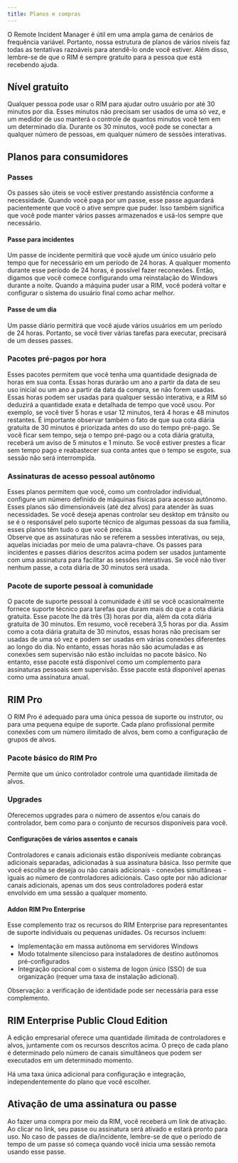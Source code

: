 ```yaml
---
title: Planos e compras
---
```



O Remote Incident Manager é útil em uma ampla gama de cenários de frequência variável. Portanto, nossa estrutura de planos de vários níveis faz todas as tentativas razoáveis para atendê-lo onde você estiver. Além disso, lembre-se de que o RIM é sempre gratuito para a pessoa que está recebendo ajuda.

## Nível gratuito

Qualquer pessoa pode usar o RIM para ajudar outro usuário por até 30 minutos por dia. Esses minutos não precisam ser usados de uma só vez, e um medidor de uso manterá o controle de quantos minutos você tem em um determinado dia. Durante os 30 minutos, você pode se conectar a qualquer número de pessoas, em qualquer número de sessões interativas.

## Planos para consumidores

### Passes

Os passes são úteis se você estiver prestando assistência conforme a necessidade. Quando você paga por um passe, esse passe aguardará pacientemente que você o ative sempre que puder. Isso também significa que você pode manter vários passes armazenados e usá-los sempre que necessário.

#### Passe para incidentes

Um passe de incidente permitirá que você ajude um único usuário pelo tempo que for necessário em um período de 24 horas. A qualquer momento durante esse período de 24 horas, é possível fazer reconexões. Então, digamos que você comece configurando uma reinstalação do Windows durante a noite. Quando a máquina puder usar a RIM, você poderá voltar e configurar o sistema do usuário final como achar melhor.

#### Passe de um dia

Um passe diário permitirá que você ajude vários usuários em um período de 24 horas. Portanto, se você tiver várias tarefas para executar, precisará de um desses passes.

### Pacotes pré-pagos por hora

Esses pacotes permitem que você tenha uma quantidade designada de horas em sua conta. Essas horas durarão um ano a partir da data de seu uso inicial ou um ano a partir da data da compra, se não forem usadas.
Essas horas podem ser usadas para qualquer sessão interativa, e a RIM só deduzirá a quantidade exata e detalhada de tempo que você usou. Por exemplo, se você tiver 5 horas e usar 12 minutos, terá 4 horas e 48 minutos restantes. É importante observar também o fato de que sua cota diária gratuita de 30 minutos é priorizada antes do uso do tempo pré-pago. Se você ficar sem tempo, seja o tempo pré-pago ou a cota diária gratuita, receberá um aviso de 5 minutos e 1 minuto. Se você estiver prestes a ficar sem tempo pago e reabastecer sua conta antes que o tempo se esgote, sua sessão não será interrompida.

### Assinaturas de acesso pessoal autônomo

Esses planos permitem que você, como um controlador individual, configure um número definido de máquinas físicas para acesso autônomo. Esses planos são dimensionáveis (até dez alvos) para atender às suas necessidades. Se você deseja apenas controlar seu desktop em trânsito ou se é o responsável pelo suporte técnico de algumas pessoas da sua família, esses planos têm tudo o que você precisa.  
Observe que as assinaturas não se referem a sessões interativas, ou seja, aquelas iniciadas por meio de uma palavra-chave. Os passes para incidentes e passes diários descritos acima podem ser usados juntamente com uma assinatura para facilitar as sessões interativas. Se você não tiver nenhum passe, a cota diária de 30 minutos será usada.

### Pacote de suporte pessoal à comunidade

O pacote de suporte pessoal à comunidade é útil se você ocasionalmente fornece suporte técnico para tarefas que duram mais do que a cota diária gratuita. Esse pacote lhe dá três (3) horas por dia, além da cota diária gratuita de 30 minutos. Em resumo, você receberá 3,5 horas por dia. Assim como a cota diária gratuita de 30 minutos, essas horas não precisam ser usadas de uma só vez e podem ser usadas em várias conexões diferentes ao longo do dia. No entanto, essas horas não são acumuladas e as conexões sem supervisão não estão incluídas no pacote básico. No entanto, esse pacote está disponível como um complemento para assinaturas pessoais sem supervisão. Esse pacote está disponível apenas como uma assinatura anual.

## RIM Pro

O RIM Pro é adequado para uma única pessoa de suporte ou instrutor, ou para uma pequena equipe de suporte. Cada plano profissional permite conexões com um número ilimitado de alvos, bem como a configuração de grupos de alvos.

### Pacote básico do RIM Pro

Permite que um único controlador controle uma quantidade ilimitada de alvos.

### Upgrades

Oferecemos upgrades para o número de assentos e/ou canais do controlador, bem como para o conjunto de recursos disponíveis para você.

#### Configurações de vários assentos e canais

Controladores e canais adicionais estão disponíveis mediante cobranças adicionais separadas, adicionadas à sua assinatura básica. Isso permite que você escolha se deseja ou não canais adicionais - conexões simultâneas - iguais ao número de controladores adicionais. Caso opte por não adicionar canais adicionais, apenas um dos seus controladores poderá estar envolvido em uma sessão a qualquer momento. 

#### Addon RIM Pro Enterprise

Esse complemento traz os recursos do RIM Enterprise para representantes de suporte individuais ou pequenas unidades. Os recursos incluem:
* Implementação em massa autônoma em servidores Windows
* Modo totalmente silencioso para instaladores de destino autônomos pré-configurados
* Integração opcional com o sistema de logon único (SSO) de sua organização (requer uma taxa de instalação adicional).

Observação: a verificação de identidade pode ser necessária para esse complemento.

## RIM Enterprise Public Cloud Edition

A edição empresarial oferece uma quantidade ilimitada de controladores e alvos, juntamente com os recursos descritos acima. O preço de cada plano é determinado pelo número de canais simultâneos que podem ser executados em um determinado momento.

Há uma taxa única adicional para configuração e integração, independentemente do plano que você escolher.  

## Ativação de uma assinatura ou passe

Ao fazer uma compra por meio da RIM, você receberá um link de ativação. Ao clicar no link, seu passe ou assinatura será ativado e estará pronto para uso. No caso de passes de dia/incidente, lembre-se de que o período de tempo de um passe só começa quando você inicia uma sessão remota usando esse passe.
